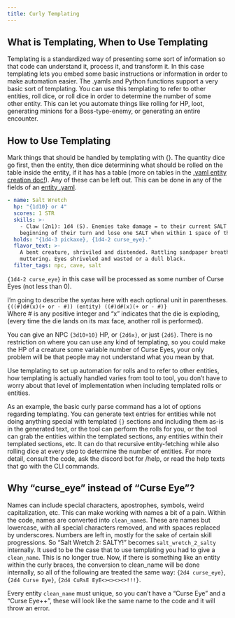 ```yaml
---
title: Curly Templating
---
```


## What is Templating, When to Use Templating

Templating is a standardized way of presenting some sort of information so that code can understand it, process it, and transform it. In this case templating lets you embed some basic instructions or information in order to make automation easier. The .yamls and Python functions support a very basic sort of templating. You can use this templating to refer to other entities, roll dice, or roll dice in order to determine the number of some other entity. This can let you automate things like rolling for HP, loot, generating minions for a Boss-type-enemy, or generating an entire encounter.

## How to Use Templating

Mark things that should be handled by templating with {}. The quantity dice go first, then the entity, then dice determining what should be rolled on the table inside the entity, if it has has a table (more on tables in the [.yaml entity creation doc!](./yaml_entity_creation.qmd)). Any of these can be left out. This can be done in any of the fields of an [entity .yaml](./yaml_entity_creation.qmd).

```yaml
- name: Salt Wretch
  hp: "{1d10} or 4"
  scores: 1 STR
  skills: >-
    - Claw (2n1): 1d4 (S). Enemies take damage = to their current SALT on the
    beginning of their turn and lose one SALT when within 1 space of the Wretch.
  holds: "{1d4-3 pickaxe}, {1d4-2 curse_eye}."
  flavor_text: >-
    A bent creature, shriviled and distended. Rattling sandpaper breathing and
    muttering. Eyes shriveled and wasted or a dull black.
  filter_tags: npc, cave, salt
```

`{1d4-2 curse_eye}` in this case will be processed as some number of Curse Eyes (not less than 0).  

I'm going to describe the syntax here with each optional unit in parentheses.  
`{((#)d#(x)(+ or - #)) (entity) ((#)d#(x)(+ or - #)}`  
Where # is any positive integer and "x" indicates that the die is exploding, (every time the die lands on its max face, another roll is performed).  

You can give an NPC `{3d10+10}` HP, or `{2d6x}`, or just `{2d6}`. There is no restriction on where you can use any kind of templating, so you could make the HP of a creature some variable number of Curse Eyes, your only problem will be that people may not understand what you mean by that.

Use templating to set up automation for rolls and to refer to other entities, how templating is actually handled varies from tool to tool, you don't have to worry about that level of implementation when including templated rolls or entities.   

As an example, the basic curly parse command has a lot of options regarding templating. You can generate text entries for entities while not doing anything special with templated `{}` sections and including them as-is in the generated text, or the tool can perform the rolls for you, or the tool can grab the entities within the templated sections, any entities within their templated sections, etc. It can do that recursive entity-fetching while also rolling dice at every step to determine the number of entities. For more detail, consult the code, ask the discord bot for /help, or read the help texts that go with the CLI commands.

## Why "curse_eye" instead of "Curse Eye"?

Names can include special characters, apostrophes, symbols, weird capitalization, etc. This can make working with names a bit of a pain. Within the code, names are converted into `clean_name`s. These are names but lowercase, with all special characters removed, and with spaces replaced by underscores. Numbers are left in, mostly for the sake of certain skill progressions. So "Salt Wretch 2: SALTY!" becomes `salt_wretch_2_salty` internally. It used to be the case that to use templating you had to give a `clean_name`. This is no longer true. Now, if there is something like an entity within the curly braces, the conversion to clean_name will be done internally, so all of the following are treated the same way: `{2d4 curse_eye}`, `{2d4 Curse Eye}`, `{2d4 CuRsE EyE<><><><>!!!}`.  

Every entity `clean_name` must unique, so you can't have a "Curse Eye" and a "Curse Eye++", these will look like the same name to the code and it will throw an error.

<!-- Die rolling does not support arbitrary equations, kisi and wile. It should, eventually. -->